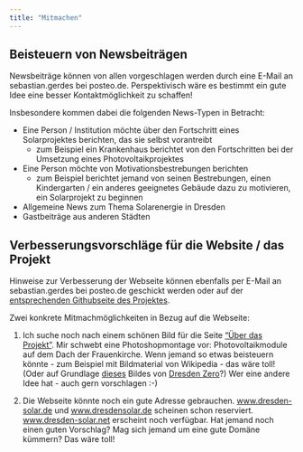 ```yaml
---
title: "Mitmachen"
---
```


## Beisteuern von Newsbeiträgen
Newsbeiträge können von allen vorgeschlagen werden durch eine E-Mail an sebastian.gerdes bei posteo.de. Perspektivisch wäre es bestimmt ein gute Idee eine besser Kontaktmöglichkeit zu schaffen!

Insbesondere kommen dabei die folgenden News-Typen in Betracht:

* Eine Person / Institution möchte über den Fortschritt eines Solarprojektes berichten, das sie selbst vorantreibt
  + zum Beispiel ein Krankenhaus berichtet von den Fortschritten bei der Umsetzung eines Photovoltaikprojektes
* Eine Person möchte von Motivationsbestrebungen berichten
  + zum Beispiel berichtet jemand von seinen Bestrebungen, einen Kindergarten / ein anderes geeignetes Gebäude dazu zu motivieren, ein Solarprojekt zu beginnen
* Allgemeine News zum Thema Solarenergie in Dresden
* Gastbeiträge aus anderen Städten

## Verbesserungsvorschläge für die Website / das Projekt
Hinweise zur Verbesserung der Webseite können ebenfalls per E-Mail an sebastian.gerdes bei posteo.de geschickt werden oder auf der [entsprechenden Githubseite des Projektes](https://github.com/sebastian-gerdes/pv-dd/issues).

Zwei konkrete Mitmachmöglichkeiten in Bezug auf die Webseite:

(@) Ich suche noch nach einem schönen Bild für die Seite ["Über das Projekt"](index.qmd). Mir schwebt eine Photoshopmontage vor: Photovoltaikmodule auf dem Dach der Frauenkirche. Wenn jemand so etwas beisteuern könnte - zum Beispiel mit Bildmaterial von Wikipedia - das wäre toll! (Oder auf Grundlage [dieses](https://dresdenzero.de/wp-content/uploads/2021/03/Landing_918px_beschriftet-2.jpg) Bildes von [Dresden Zero](https://dresdenzero.de/)?) Wer eine andere Idee hat - auch gern vorschlagen :-)

(@) Die Webseite könnte noch ein gute Adresse gebrauchen. [www.dresden-solar.de](http://www.dresden-solar.de/) und [www.dresdensolar.de](http://www.dresden-solar.de/) scheinen schon reserviert. [www.dresden-solar.net](http://www.dresden-solar.net/) erscheint noch verfügbar. Hat jemand noch einen guten Vorschlag? Mag sich jemand um eine gute Domäne kümmern? Das wäre toll!

